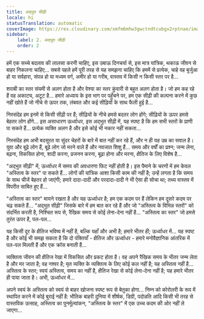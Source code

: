 ```yaml
---
title: अद्भुत सीढ़ी
locale: hi
statusTranslation: automatic
coverImage: https://res.cloudinary.com/xmfm6mhw3gwctndtcubgx2rptnae/image/upload/v1740468922/small_cover_tratado_de_psicologia_revolucionaria_a4c0dca4e0.webp
sidebar:
    label: 2. अद्भुत सीढ़ी
    order: 2
---
```

हमें एक सच्चे बदलाव की लालसा करनी चाहिए, इस उबाऊ दिनचर्या से, इस मात्र यांत्रिक, थकाऊ जीवन से बाहर निकलना चाहिए... सबसे पहले हमें पूरी तरह से यह समझना चाहिए कि हममें से प्रत्येक, चाहे वह बुर्जुआ हो या सर्वहारा, संपन्न हो या मध्यम वर्ग, अमीर हो या गरीब, वास्तव में किसी न किसी स्तर पर है...

शराबी का स्तर संयमी से अलग होता है और वेश्या का स्तर कुंवारी से बहुत अलग होता है। जो हम कह रहे हैं वह अकाट्य, अटूट है... हमारे अध्याय के इस भाग पर पहुँचने पर, हम एक सीढ़ी की कल्पना करने में कुछ नहीं खोते हैं जो नीचे से ऊपर तक, लंबवत और कई सीढ़ियों के साथ फैली हुई है...

निस्संदेह हम इनमें से किसी सीढ़ी पर हैं; सीढ़ियों के नीचे हमसे बदतर लोग होंगे; सीढ़ियों के ऊपर हमसे बेहतर लोग होंगे... इस असाधारण ऊर्ध्वाधर, इस अद्भुत सीढ़ी में, यह स्पष्ट है कि हम सभी स्तरों के प्राणी पा सकते हैं... प्रत्येक व्यक्ति अलग है और इसे कोई भी नकार नहीं सकता...

निस्संदेह हम अभी बदसूरत या सुंदर चेहरों के बारे में बात नहीं कर रहे हैं, और न ही यह उम्र का सवाल है। युवा और बूढ़े लोग हैं, बूढ़े लोग जो मरने वाले हैं और नवजात शिशु हैं... समय और वर्षों का प्रश्न; जन्म लेना, बढ़ना, विकसित होना, शादी करना, प्रजनन करना, बूढ़ा होना और मरना, क्षैतिज के लिए विशेष है...

"अद्भुत सीढ़ी" में, ऊर्ध्वाधर में समय की अवधारणा फिट नहीं होती है। इस पैमाने के चरणों में हम केवल "अस्तित्व के स्तर" पा सकते हैं... लोगों की यांत्रिक आशा किसी काम की नहीं है; उन्हें लगता है कि समय के साथ चीजें बेहतर हो जाएंगी; हमारे दादा-दादी और परदादा-दादी ने भी ऐसा ही सोचा था; तथ्य वास्तव में विपरीत साबित हुए हैं...

"अस्तित्व का स्तर" मायने रखता है और यह ऊर्ध्वाधर है; हम एक कदम पर हैं लेकिन हम दूसरे कदम पर चढ़ सकते हैं... "अद्भुत सीढ़ी" जिसके बारे में हम बात कर रहे हैं और जो "अस्तित्व के विभिन्न स्तरों" को संदर्भित करती है, निश्चित रूप से, रैखिक समय से कोई लेना-देना नहीं है... "अस्तित्व का स्तर" जो हमसे तुरंत ऊपर है, पल-पल...

यह किसी दूर के क्षैतिज भविष्य में नहीं है, बल्कि यहाँ और अभी है; हमारे भीतर ही; ऊर्ध्वाधर में... यह स्पष्ट है और कोई भी समझ सकता है कि दो पंक्तियाँ - क्षैतिज और ऊर्ध्वाधर - हमारे मनोवैज्ञानिक आंतरिक में पल-पल मिलती हैं और एक क्रॉस बनाती हैं...

व्यक्तित्व जीवन की क्षैतिज रेखा में विकसित और प्रकट होता है। वह अपने रैखिक समय के भीतर जन्म लेता है और मर जाता है; वह नश्वर है; मृत व्यक्ति के व्यक्तित्व के लिए कोई कल नहीं है; यह अस्तित्व नहीं है... अस्तित्व के स्तर; स्वयं अस्तित्व, समय का नहीं है, क्षैतिज रेखा से कोई लेना-देना नहीं है; यह हमारे भीतर ही पाया जाता है। अभी, ऊर्ध्वाधर में...

अपने स्वयं के अस्तित्व को स्वयं से बाहर खोजना स्पष्ट रूप से बेतुका होगा... निम्न को कोरोलरी के रूप में स्थापित करने में कोई बुराई नहीं है: भौतिक बाहरी दुनिया में शीर्षक, डिग्री, पदोन्नति आदि किसी भी तरह से वास्तविक उत्साह, अस्तित्व का पुनर्मूल्यांकन, "अस्तित्व के स्तर" में एक उच्च कदम की ओर नहीं ले जाएगा...

